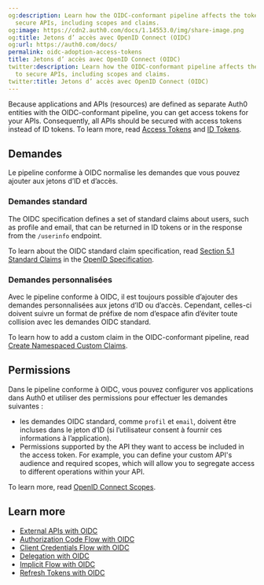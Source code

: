 ```yaml
---
og:description: Learn how the OIDC-conformant pipeline affects the tokens used to
  secure APIs, including scopes and claims.
og:image: https://cdn2.auth0.com/docs/1.14553.0/img/share-image.png
og:title: Jetons d’ accès avec OpenID Connect (OIDC)
og:url: https://auth0.com/docs/
permalink: oidc-adoption-access-tokens
title: Jetons d’ accès avec OpenID Connect (OIDC)
twitter:description: Learn how the OIDC-conformant pipeline affects the tokens used
  to secure APIs, including scopes and claims.
twitter:title: Jetons d’ accès avec OpenID Connect (OIDC)
---
```


Because applications and APIs (resources) are defined as separate Auth0 entities with the OIDC-conformant pipeline, you can get <Tooltip tip="Access Token: Authorization credential, in the form of an opaque string or JWT, used to access an API." cta="View Glossary" href="/docs/glossary?term=access+tokens">access tokens</Tooltip> for your APIs. Consequently, all APIs should be secured with access tokens instead of <Tooltip tip="Access Token: Authorization credential, in the form of an opaque string or JWT, used to access an API." cta="View Glossary" href="/docs/glossary?term=ID+tokens">ID tokens</Tooltip>. To learn more, read [Access Tokens](/docs/secure/tokens/access-tokens) and [ID Tokens](/docs/secure/tokens/id-tokens).

## Demandes

Le pipeline conforme à OIDC normalise les demandes que vous pouvez ajouter aux jetons d’ID et d’accès.

### Demandes standard

The OIDC specification defines a [](https://openid.net/specs/openid-connect-core-1_0.html#StandardClaims) set of standard claims about users, such as profile and email, that can be returned in ID tokens or in the response from the `/userinfo` endpoint.

To learn about the OIDC standard claim specification, read [Section 5.1 Standard Claims](https://openid.net/specs/openid-connect-core-1_0.html#StandardClaims) in the [OpenID Specification](https://openid.net).

### Demandes personnalisées

Avec le pipeline conforme à OIDC, il est toujours possible d’ajouter des demandes personnalisées aux jetons d’ID ou d’accès. Cependant, celles-ci doivent suivre un format de préfixe de nom d’espace afin d’éviter toute collision avec les demandes OIDC standard.

To learn how to add a custom claim in the OIDC-conformant pipeline, read [Create Namespaced Custom Claims](/docs/secure/tokens/json-web-tokens/create-custom-claims).

## Permissions

Dans le pipeline conforme à OIDC, vous pouvez configurer vos applications dans Auth0 et utiliser des permissions pour effectuer les demandes suivantes :

* les demandes OIDC standard, comme `profil` et `email`, doivent être incluses dans le jeton d’ID (si l’utilisateur consent à fournir ces informations à l’application).
* Permissions supported by the API they want to access be included in the access token. For example, you can define your custom API's <Tooltip tip="Audience: Unique identifier of the audience for an issued token. Named aud in a token, its value contains the ID of either an application (Client ID) for an ID Token or an API (API Identifier) for an Access Token." cta="View Glossary" href="/docs/glossary?term=audience">audience</Tooltip> and required scopes, which will allow you to segregate access to different operations within your API.

To learn more, read [OpenID Connect Scopes](/docs/get-started/apis/scopes/openid-connect-scopes).

## Learn more

* [External APIs with OIDC](/docs/authenticate/login/oidc-conformant-authentication/oidc-adoption-apis)
* [Authorization Code Flow with OIDC](/docs/authenticate/login/oidc-conformant-authentication/oidc-adoption-auth-code-flow)
* [Client Credentials Flow with OIDC](/docs/authenticate/login/oidc-conformant-authentication/oidc-adoption-client-credentials-flow)
* [Delegation with OIDC](/docs/authenticate/login/oidc-conformant-authentication/oidc-adoption-delegation)
* [Implicit Flow with OIDC](/docs/authenticate/login/oidc-conformant-authentication/oidc-adoption-implicit-flow)
* [Refresh Tokens with OIDC](/docs/authenticate/login/oidc-conformant-authentication/oidc-adoption-refresh-tokens)